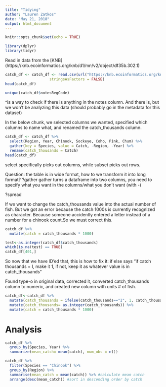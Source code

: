 ```yaml
---
title: "Tidying"
author: "Lauren Zatkos"
date: "May 21, 2018"
output: html_document
---
```


```r
knitr::opts_chunk$set(echo = TRUE)
```

```r
library(dplyr)
library(tidyr)
```
Read in data from the [KNB] (https://knb.ecoinformatics.org/knb/d1/mn/v2/object/df35b.302.1) 
```r
catch_df <- catch_df <- read.csv(url("https://knb.ecoinformatics.org/knb/d1/mn/v2/object/df35b.302.1", method = "libcurl"),
                    stringsAsFactors = FALSE)
head(catch_df)
```
```r
unique(catch_df$notesRegCode)
```
^is a way to check if there is anything in the notes column. And there is, but we won't be analyzing this data (should 
probably go in the metadata for this dataset)

In the below chunk, we selected columns we wanted, specified which columns to name what, and renamed the catch_thousands column. 
```r
catch_df <- catch_df %>%
  select(Region, Year, Chinook, Sockeye, Coho, Pink, Chum) %>%
  gather(key = Species, value = Catch, -Region, -Year) %>% 
  rename(catch_thousands = Catch)
head(catch_df)
```  
select specifically picks out columns, while subset picks out rows. 

Question: the table is in wide format, how to we transform it into long format?
?gather
gather turns a dataframe into two columns, you need to specify what you want in the columns/what you don't want (with -)

?spread

If we want to change the catch_thousands value into the actual number of fish. But we got an error because the catch 1000s is currently recognized as character. Because someone accidently entered a letter instead of a number for a chinook count.So we must correct this. 
```r
catch_df %>%
  mutate(catch = catch_thousands * 1000)

test<-as.integer(catch_df$catch_thousands)
which(is.na(test) == TRUE)
catch_df[401,]
``` 
So now that we have ID'ed that, this is how to fix it: if else says "if catch thousands = I, make it 1, if not, keep it as whatever value is in catch_thousands"

Found type-o in original data, corrected it, converted catch_thousands column to numeric, and created new column with units # of fish. 
```r
catch_df<-catch_df %>%
  mutate(catch_thousands = ifelse(catch_thousands=="I", 1, catch_thousands)) %>%
  mutate(catch_thousands= as.integer(catch_thousands)) %>%
  mutate(catch = catch_thousands * 1000)

```

# Analysis 

```r
catch_df %>%
  group_by(Species, Year) %>%
  summarize(mean_catch= mean(catch), num_obs = n())
```

```r
catch_df %>%
  filter(Species == "Chinook") %>% 
  group_by(Region) %>% 
  summarise(mean_catch = mean(catch)) %>% #calculate mean catch
  arrange(desc(mean_catch)) #sort in descending order by catch
```